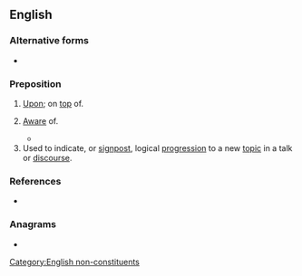 {{also|onto|ónto|öntő|onto-|-onto}}
==English==

===Alternative forms===
* {{l|en|onto}} {{qualifier|US spelling}}

===Preposition===
{{en-prep}}

# [[upon|Upon]]; on [[top]] of.
#: {{ux|en|My cat just jumped '''on to''' the keyboard.}}
# {{lb|en|informal}} [[aware|Aware]] of.
#: {{ux|en|The thought-police were '''on to''' my plans of world domination.}}
#* {{quote-journal|en|author=Ross Douthat|title=Let’s Not Invent a Civil War|work=The New York Times|date=2022-01-12|url=https://www.nytimes.com/2022/01/12/opinion/civil-war-america.html|issn=0362-4331|passage=Fortunately “the F.B.I. was '''on to''' them” and foiled the plot, but the alleged kidnapping conspiracy, Walter argues, is a harbinger of worse to come.}}
# Used to indicate, or [[signpost]], logical [[progression]] to a new [[topic]] in a talk or [[discourse]].
#: {{ux|en|Now. '''On to''' the system of active water uptake.}}
#: {{ux|en|Let's go '''on to''' item 3 in the list.}}

===References===
* {{R:OneLook}}

===Anagrams===
* {{anagrams|en|a=noot|Noto|Toon|noot|noto-|oont|tono-|toon}}

[[Category:English non-constituents]]